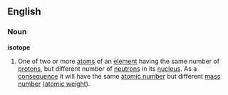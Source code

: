 ==English==
===Noun===
{{wikipedia}}
'''isotope'''
#One of two or more [[atom]]s of an [[element]] having the same number of [[proton]]s, but different number of [[neutron]]s in its [[nucleus]]. As a [[consequence]] it will have the same [[atomic number]] but different [[mass number]] ([[atomic weight]]).